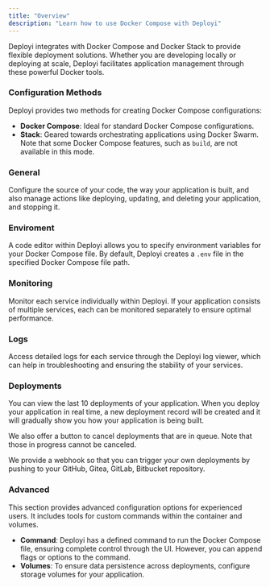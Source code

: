 ```yaml
---
title: "Overview"
description: "Learn how to use Docker Compose with Deployi"
---
```


Deployi integrates with Docker Compose and Docker Stack to provide flexible deployment solutions. Whether you are developing locally or deploying at scale, Deployi facilitates application management through these powerful Docker tools.

### Configuration Methods

Deployi provides two methods for creating Docker Compose configurations:


- **Docker Compose**: Ideal for standard Docker Compose configurations.
- **Stack**: Geared towards orchestrating applications using Docker Swarm. Note that some Docker Compose features, such as `build`, are not available in this mode.

### General

Configure the source of your code, the way your application is built, and also manage actions like deploying, updating, and deleting your application, and stopping it.

### Enviroment

A code editor within Deployi allows you to specify environment variables for your Docker Compose file. By default, Deployi creates a `.env` file in the specified Docker Compose file path.

###  Monitoring

Monitor each service individually within Deployi. If your application consists of multiple services, each can be monitored separately to ensure optimal performance.

### Logs

Access detailed logs for each service through the Deployi log viewer, which can help in troubleshooting and ensuring the stability of your services.


### Deployments

You can view the last 10 deployments of your application. When you deploy your application in real time, a new deployment record will be created and it will gradually show you how your application is being built.

We also offer a button to cancel deployments that are in queue. Note that those in progress cannot be canceled.

We provide a webhook so that you can trigger your own deployments by pushing to your GitHub, Gitea, GitLab, Bitbucket repository.


### Advanced

This section provides advanced configuration options for experienced users. It includes tools for custom commands within the container and volumes.

- **Command**: Deployi has a defined command to run the Docker Compose file, ensuring complete control through the UI. However, you can append flags or options to the command.
- **Volumes**: To ensure data persistence across deployments, configure storage volumes for your application.

<ImageZoom  src="/assets/images/compose/overview.png" width={800} height={630} quality={100} priority alt='home og image' className="rounded-lg" />